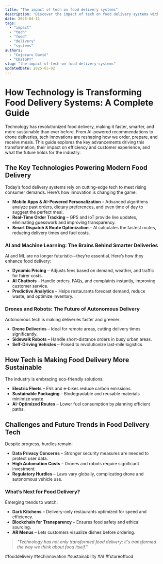 ```yaml
---
title: "The impact of tech on food delivery systems"
description: "Discover the impact of tech on food delivery systems with this in-depth guide, providing actionable insights and practical tips to boost your knowledge and results."
date: 2025-04-11
tags:
  - "impact"
  - "tech"
  - "food"
  - "delivery"
  - "systems"
authors:
  - "Cojocaru David"
  - "ChatGPT"
slug: "the-impact-of-tech-on-food-delivery-systems"
updatedDate: 2025-05-02
---
```


# How Technology is Transforming Food Delivery Systems: A Complete Guide  

Technology has revolutionized food delivery, making it faster, smarter, and more sustainable than ever before. From AI-powered recommendations to drone deliveries, tech innovations are reshaping how we order, prepare, and receive meals. This guide explores the key advancements driving this transformation, their impact on efficiency and customer experience, and what the future holds for the industry.  

## The Key Technologies Powering Modern Food Delivery  

Today’s food delivery systems rely on cutting-edge tech to meet rising consumer demands. Here’s how innovation is changing the game:  

- **Mobile Apps & AI-Powered Personalization** – Advanced algorithms analyze past orders, dietary preferences, and even time of day to suggest the perfect meal.  
- **Real-Time Order Tracking** – GPS and IoT provide live updates, eliminating guesswork and improving transparency.  
- **Smart Dispatch & Route Optimization** – AI calculates the fastest routes, reducing delivery times and fuel costs.  

### AI and Machine Learning: The Brains Behind Smarter Deliveries  

AI and ML are no longer futuristic—they’re essential. Here’s how they enhance food delivery:  

- **Dynamic Pricing** – Adjusts fees based on demand, weather, and traffic for fairer costs.  
- **AI Chatbots** – Handle orders, FAQs, and complaints instantly, improving customer service.  
- **Predictive Analytics** – Helps restaurants forecast demand, reduce waste, and optimize inventory.  

### Drones and Robots: The Future of Autonomous Delivery  

Autonomous tech is making deliveries faster and greener:  

- **Drone Deliveries** – Ideal for remote areas, cutting delivery times significantly.  
- **Sidewalk Robots** – Handle short-distance orders in busy urban areas.  
- **Self-Driving Vehicles** – Poised to revolutionize last-mile logistics.  

## How Tech is Making Food Delivery More Sustainable  

The industry is embracing eco-friendly solutions:  

- **Electric Fleets** – EVs and e-bikes reduce carbon emissions.  
- **Sustainable Packaging** – Biodegradable and reusable materials minimize waste.  
- **AI-Optimized Routes** – Lower fuel consumption by planning efficient paths.  

## Challenges and Future Trends in Food Delivery Tech  

Despite progress, hurdles remain:  

- **Data Privacy Concerns** – Stronger security measures are needed to protect user data.  
- **High Automation Costs** – Drones and robots require significant investment.  
- **Regulatory Hurdles** – Laws vary globally, complicating drone and autonomous vehicle use.  

### What’s Next for Food Delivery?  

Emerging trends to watch:  

- **Dark Kitchens** – Delivery-only restaurants optimized for speed and efficiency.  
- **Blockchain for Transparency** – Ensures food safety and ethical sourcing.  
- **AR Menus** – Lets customers visualize dishes before ordering.  

> _"Technology has not only transformed food delivery; it's transformed the way we think about food itself."_  

#fooddelivery #techinnovation #sustainability #AI #futureoffood